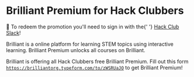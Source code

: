 # Brilliant Premium for Hack Clubbers

<Alert>
  💬 To redeem the promotion you'll need to sign in with the{' '}
  <a href="https://hackclub.com/slack">Hack Club Slack</a>!
</Alert>

Brilliant is a online platform for learning STEM topics using interactive learning. Brilliant Premium unlocks all courses on Brilliant.

Brilliant is offering all Hack Clubbers free Brilliant Premium. Fill out this form <Code>https://brilliantorg.typeform.com/to/zWSRUaJO</Code> to get Brilliant Premium!
